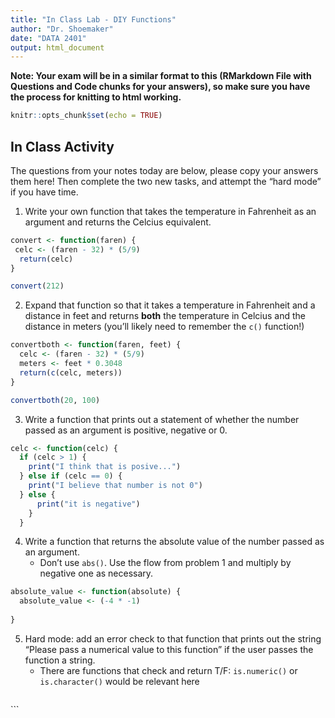 ```yaml
---
title: "In Class Lab - DIY Functions"
author: "Dr. Shoemaker"
date: "DATA 2401"
output: html_document
---
```

**Note: Your exam will be in a similar format to this (RMarkdown File with Questions and Code chunks for your answers), so make sure you have the process for knitting to html working.** 

```r
knitr::opts_chunk$set(echo = TRUE)
```

## In Class Activity 
The questions from your notes today are below, please copy your answers them here! Then complete the two new tasks, and attempt the "hard mode" if you have time. 

1. Write your own function that takes the temperature in Fahrenheit as an argument and returns the Celcius equivalent. 

```R
convert <- function(faren) {
 celc <- (faren - 32) * (5/9)
  return(celc)
}

convert(212)
```

2. Expand that function so that it takes a temperature in Fahrenheit and a distance in feet and returns **both** the temperature in Celcius and the distance in meters (you'll likely need to remember the `c()` function!)


```r
convertboth <- function(faren, feet) {
  celc <- (faren - 32) * (5/9)
  meters <- feet * 0.3048
  return(c(celc, meters))
}

convertboth(20, 100)
```


3. Write a function that prints out a statement of whether the number passed as an argument is positive, negative or 0. 

```R
celc <- function(celc) {
  if (celc > 1) {
    print("I think that is posive...")
  } else if (celc == 0) {
    print("I believe that number is not 0") 
  } else {
      print("it is negative")
    }
  }

```
4. Write a function that returns the absolute value of the number passed as an argument.
   + Don't use `abs()`. Use the flow from problem 1 and multiply by negative one as necessary. 
   
```r
absolute_value <- function(absolute) {
  absolute_value <- (-4 * -1)
  
}
```

5. Hard mode: add an error check to that function that prints out the string "Please pass a numerical value to this function" if the user passes the function a string. 
   + There are functions that check and return T/F: `is.numeric()` or `is.character()` would be relevant here
   
```r



```
   
   






```

